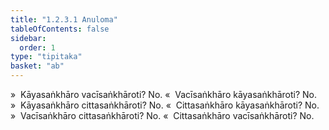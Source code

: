 ```yaml
---
title: "1.2.3.1 Anuloma"
tableOfContents: false
sidebar:
  order: 1
type: "tipitaka"
basket: "ab"
---
```



<DynamicBreadcrumb />

<Division number="16">

<Paragraph number="106">
»  Kāyasaṅkhāro vacīsaṅkhāroti? No.
</Paragraph>

<Paragraph number="107">
«  Vacīsaṅkhāro kāyasaṅkhāroti? No.
</Paragraph>

<Paragraph number="108">
»  Kāyasaṅkhāro cittasaṅkhāroti? No.
</Paragraph>

<Paragraph number="109">
«  Cittasaṅkhāro kāyasaṅkhāroti? No.
</Paragraph>

<Paragraph number="110">
»  Vacīsaṅkhāro cittasaṅkhāroti? No.
</Paragraph>

<Paragraph number="111">
«  Cittasaṅkhāro vacīsaṅkhāroti? No.
</Paragraph>
</Division>